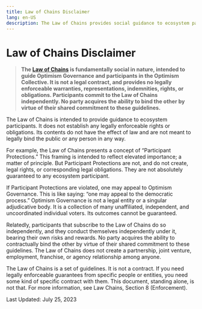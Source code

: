 ```yaml
---
title: Law of Chains Disclaimer
lang: en-US
description: The Law of Chains provides social guidance to ecosystem participants.
---
```


# Law of Chains Disclaimer

> **The [Law of Chains](https://gov.optimism.io/t/law-of-chains-v0-1-full-draft/6514) is fundamentally social in nature, intended to guide Optimism Governance and participants in the Optimism Collective. It is not a legal contract, and provides no legally enforceable warranties, representations, indemnities, rights, or obligations.  Participants commit to the Law of Chains independently.  No party acquires the ability to bind the other by virtue of their shared commitment to these guidelines.**


The Law of Chains is intended to provide guidance to ecosystem participants.  It does not establish any legally enforceable rights or obligations.  Its contents do not have the effect of law and are not meant to legally bind the public or any person in any way.  

For example, the Law of Chains presents a concept of “Participant Protections.”  This framing is intended to reflect elevated importance; a matter of principle. But Participant Protections are not, and do not create, legal rights, or corresponding legal obligations. They are not absolutely guaranteed to any ecosystem participant.  

If Participant Protections are violated, one may appeal to Optimism Governance.  This is like saying: “one may appeal to the democratic process.”  Optimism Governance is not a legal entity or a singular adjudicative body.  It is a collection of many unaffiliated, independent, and uncoordinated individual voters.  Its outcomes cannot be guaranteed. 

Relatedly, participants that subscribe to the Law of Chains do so independently, and they conduct themselves independently under it, bearing their own risks and rewards. No party acquires the ability to contractually bind the other by virtue of their shared commitment to these guidelines. The Law of Chains does not create a partnership, joint venture, employment, franchise, or agency relationship among anyone. 

The Law of Chains is a set of guidelines.  It is not a contract.  If you need legally enforceable guarantees from specific people or entities, you need some kind of specific contract with them. This document, standing alone, is not that.  For more information, see Law Chains, Section 8 (Enforcement). 

Last Updated:  July 25, 2023
